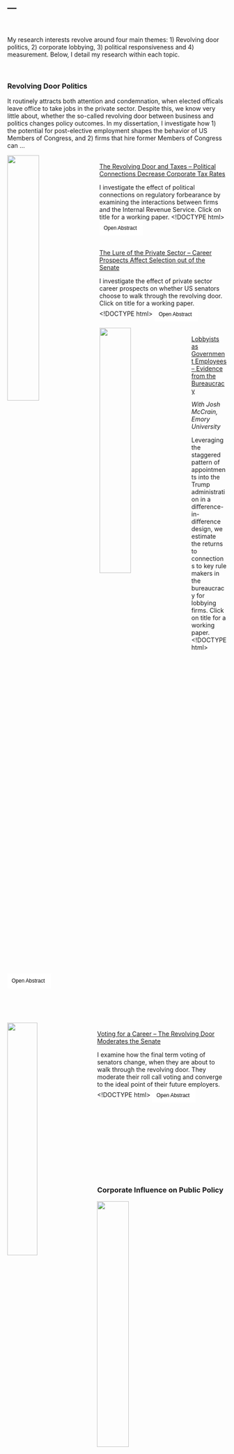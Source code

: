 ---
---
<br>
<br>
My research interests revolve around four main themes: 1) Revolving door politics, 2) corporate lobbying, 3) political responsiveness and 4) measurement. Below, I detail my research within each topic.

<br>



### Revolving Door Politics

It routinely attracts both attention and condemnation, when elected officals leave office to take jobs in the private sector. Despite this, we know very little about, whether the so-called revolving door between business and politics changes policy outcomes. In my dissertation, I investigate how 1) the potential for post-elective employment shapes the behavior of US Members of Congress, and 2) firms that hire former Members of Congress can ...

<img src="TaxSaved.png" style="width:38%; border:0px solid; margin-right: 20px" align="left">


 &nbsp; <br><a href="https://github.com/BCEgerod/BCEgerod.github.io/blob/master/papers/TaxDraft.pdf">The Revolving Door and Taxes -- Political Connections Decrease Corporate Tax Rates</a>
 

I investigate the effect of political connections on regulatory forbearance by examining the interactions between firms and the Internal Revenue Service. Click on title for a working paper. <!DOCTYPE html>
<html>
<head>
<meta name="viewport" content="width=device-width, initial-scale=1">
<style>


.collapsible {
    color: black;
    cursor: pointer;
    padding: 0px;
    width: 20%;
    border: none;
    text-align: left;
    outline: none;
    font-size: 12px;
    background-color:white;
    element.style.color = red;
}


.content {
    padding: 0px;
    overflow: hidden;
    color=black;
    style="color:red";
    element.style.color = black;
}
</style>
</head>
<body>

<button style="color:black" class="collapsible">Open Abstract</button>
<div class="content" >
  <p>For fear of retribution, agencies may enforce rules more leniently against firms with
political connections. I test the argument as it pertains to the enforcement of
tax policy by the Internal Revenue Service (IRS). I compile a novel database of
publicly listed firms, that have hired Members of the US Congress (MCs) in any
capacity in the period 2004-2015. I present evidence that hiring a former MC
decreases the average company's tax rate by a large margin relative the the changes,
the average firm normally experiences. The reduction is short-lived, but yields
meaningful tax-savings for the individual firm, while only modestly impacting public
finances. I show that the effect is driven by the MCs, who have the strongest
political connections, and served in committees with oversight of the IRS. I present
suggestive evidence that firms that hire highly connected MCs substitute away from
traditional forms of lobbying, and are invited to hearings more often. This is likely
to pressure the IRS in their decision-making. These results indicate that firms can
use the revolving door to pursue significant economic rents.</p>
</div>



</body>
</html>







 &nbsp; <br><a href="https://github.com/BCEgerod/BCEgerod.github.io/blob/master/papers/TheLure.pdf">The Lure of the Private Sector -- Career Prospects Affect Selection out of the Senate</a>

I investigate the effect of private sector career prospects on whether US senators choose to walk through the revolving door. Click on title for a working paper. <!DOCTYPE html>
<html>
<head>
<meta name="viewport" content="width=device-width, initial-scale=1">
<style>
.collapsible {
    color: white;
    cursor: pointer;
    padding: 10px;
    width: 20%;
    border: none;
    text-align: left;
    outline: none;
    font-size: 12px;
}


.content {
    padding: 0px;
    display: none;
    overflow: hidden;
}
</style>
</head>
<body>

<button style="color:black" class="collapsible">Open Abstract</button>
<div class="content">
  <p>While it is often conjectured that private sector salaries lure elected politicians out of public service, no quantitative evidence exists on this proposition. If private sector actors compete with the electorate for the labor of high-skilled politicians, it would have important implications for representative democracy. I argue that legislators gauge their private sector career prospects by observing how successful their former colleagues, who now work as lobbyists, are. I document that when career prospects improve, so does the probability that senators take a lobbying job.  There is no effect immediately before a senator's pension scheme improves. Senators, who retire from working life after Congress or are elected to a safe seat, are also unaffected.  Finally, senators, who have sponsored the least bills and are more absent for floor votes, are affected the most. All of this indicates that senators react to opportunity costs associated with being in office.</p>
</div>





<img src="TrumpTrends.png" style="width:38%; border:0px solid; margin-right: 20px" align="left">

 &nbsp; <br><a href="https://github.com/BCEgerod/BCEgerod.github.io/blob/master/papers/LobbyistsGovernment.pdf">Lobbyists as Government Employees -- Evidence from the Bureaucracy</a>

*With Josh McCrain, Emory University*

Leveraging the staggered pattern of appointments into the Trump administration in a difference-in-difference design, we estimate the returns to connections to key rule makers in the bureaucracy for lobbying firms. Click on title for a working paper.<!DOCTYPE html>
<html>
<head>
<meta name="viewport" content="width=device-width, initial-scale=1">
<style>
.collapsible {
    color: white;
    cursor: pointer;
    padding: 10px;
    width: 20%;
    border: none;
    text-align: left;
    outline: none;
    font-size: 12px;
}


.content {
    padding: 0px;
    display: none;
    overflow: hidden;
}
</style>
</head>
<body>

<button style="color:black" class="collapsible">Open Abstract</button>
<div class="content">
  <p>	A growing body of research examines the transition of government employees into the private sector, commonly known as the revolving door. A common conclusion in this work is that government employees cash in on their experience and, most importantly, their connections to current officials. We focus on two under-studied aspects of the revolving door: 1) the transition of lobbyists back *into* government and 2) the value of connections between lobbyists and government agencies. Exploiting the unexpected victory of Donald Trump in the 2016 presidential election and the staggered timing of appointments into his administration, we find that firms whose lobbyists went back through the revolving door saw 20-70\% increase in revenue, and the increase was larger in Democrat-leaning firms. Our results shed light onto the political economy of the lobbying industry and suggest a need to further study the interaction between lobbying firms and the federal bureaucracy.</p>
</div>

<br>
<br>
<br>

<img src="EmployerDistribution.png" style="width:37%; border:0px solid; margin-right: 20px" align="left">

 &nbsp; <br><a href="https://github.com/BCEgerod/BCEgerod.github.io/blob/master/papers/VotingForACareer.pdf">Voting for a Career -- The Revolving Door Moderates the Senate</a>

I examine how the final term voting of senators change, when they are about to walk through the revolving door. They moderate their roll call voting and converge to the ideal point of their future employers.<!DOCTYPE html>
<html>
<head>
<meta name="viewport" content="width=device-width, initial-scale=1">
<style>
.collapsible {
    color: white;
    cursor: pointer;
    padding: 10px;
    width: 20%;
    border: none;
    text-align: left;
    outline: none;
    font-size: 12px;
}


.content {
    padding: 0px;
    display: none;
    overflow: hidden;
}
</style>
</head>
<body>

<button style="color:black" class="collapsible">Open Abstract</button>
<div class="content">
  <p>	I investigate how the revolving door affects voting in the Senate. The literature on final-term problems suggests that senators should become more extreme before they leave office, because they no longer are accountable to voters. Lack of electoral accountability could, however, have different effects depending on the senator's career ambitions. While retiring senators are no longer accountable to anyone but themselves, revolving door politicians will be accountable to their future employers, because they depend on them for post-elective employment. During their final Congress, this should lead revolving door senators to moderate themselves, while retiring ones should grow more partisan. Using data on post-elective career trajectories from 102nd to the 113th Senate, I present fixed effects estimates that back this claim. I show that the effect is driven by senators, who choose to resign, and provide evidence suggesting that the shift happens, because senators anticipate the preferences of their future employer.</p>
</div>



<script>
var coll = document.getElementsByClassName("collapsible");
var i;

for (i = 0; i < coll.length; i++) {
  coll[i].addEventListener("click", function() {
    this.classList.toggle("active");
    var content = this.nextElementSibling;
    if (content.style.display === "block") {
      content.style.display = "none";
    } else {
      content.style.display = "block";
    }
  });
}
</script>

</body>
</html>

<br>
<br>
<br>
<br>
<br>
<br>
<br>
<br>
<br>


### Corporate Influence on Public Policy
<img src="FirmNetwork.png" style="width:38%; border:0px solid; margin-right: 20px" align="left">


